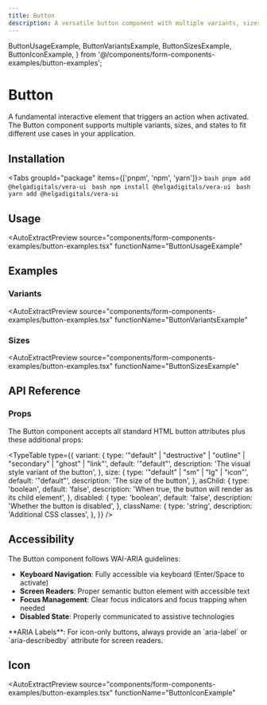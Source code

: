 ```yaml
---
title: Button
description: A versatile button component with multiple variants, sizes, and states
---
```


  ButtonUsageExample,
  ButtonVariantsExample,
  ButtonSizesExample,
  ButtonIconExample,
} from '@/components/form-components-examples/button-examples';

# Button

A fundamental interactive element that triggers an action when activated. The Button component supports multiple variants, sizes, and states to fit different use cases in your application.

## Installation

<Tabs groupId="package" items={['pnpm', 'npm', 'yarn']}>
    <Tab value="pnpm" >
      ```bash
      pnpm add @helgadigitals/vera-ui
      ```
    </Tab>
    <Tab value="npm" >
      ```bash
      npm install @helgadigitals/vera-ui
      ```
    </Tab>
    <Tab value="yarn" >
      ```bash
      yarn add @helgadigitals/vera-ui
      ```
    </Tab>
</Tabs>
## Usage

<AutoExtractPreview 
  source="components/form-components-examples/button-examples.tsx" 
  functionName="ButtonUsageExample"
>
  <ButtonUsageExample/>
</AutoExtractPreview>

## Examples

### Variants

<AutoExtractPreview 
  source="components/form-components-examples/button-examples.tsx" 
  functionName="ButtonVariantsExample"
>
  <ButtonVariantsExample/>
</AutoExtractPreview>

### Sizes

<AutoExtractPreview 
  source="components/form-components-examples/button-examples.tsx" 
  functionName="ButtonSizesExample"
>
  <ButtonSizesExample/>
</AutoExtractPreview>

## API Reference

### Props

The Button component accepts all standard HTML button attributes plus these additional props:

<TypeTable
  type={{
    variant: {
      type: '"default" | "destructive" | "outline" | "secondary" | "ghost" | "link"',
      default: '"default"',
      description: 'The visual style variant of the button',
    },
    size: {
      type: '"default" | "sm" | "lg" | "icon"',
      default: '"default"',
      description: 'The size of the button',
    },
    asChild: {
      type: 'boolean',
      default: 'false',
      description: 'When true, the button will render as its child element',
    },
    disabled: {
      type: 'boolean',
      default: 'false',
      description: 'Whether the button is disabled',
    },
    className: {
      type: 'string',
      description: 'Additional CSS classes',
    },
  }}
/>

## Accessibility

The Button component follows WAI-ARIA guidelines:

- **Keyboard Navigation**: Fully accessible via keyboard (Enter/Space to activate)
- **Screen Readers**: Proper semantic button element with accessible text
- **Focus Management**: Clear focus indicators and focus trapping when needed
- **Disabled State**: Properly communicated to assistive technologies

<Callout type="info">
  **ARIA Labels**: For icon-only buttons, always provide an `aria-label` or `aria-describedby` attribute for screen readers.
</Callout>

## Icon
<AutoExtractPreview 
  source="components/form-components-examples/button-examples.tsx" 
  functionName="ButtonIconExample"
>
  <ButtonIconExample/>
</AutoExtractPreview>
